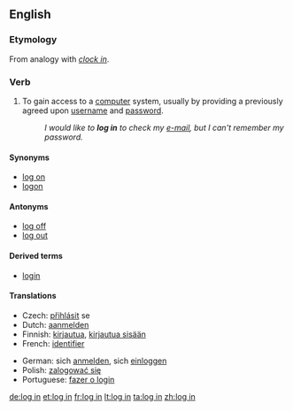 {{also|login|lögin}}
==English==
{{wikipedia}}

===Etymology===
From analogy with ''[[clock in]]''.

===Verb===
{{en-verb|inf=to [[log]] [[in]]|logs in|logging in|logged in}}

# {{computing}} To gain access to a [[computer]] system, usually by providing a previously agreed upon [[username]] and [[password]].
#: ''I would like to '''log in''' to check my [[e-mail]], but I can't remember my password.''

====Synonyms====
* [[log on]]
* [[logon]]

====Antonyms====
* [[log off]]
* [[log out]]

====Derived terms====
* [[login]]

====Translations====
{{trans-top|gain access to a computer system}}
* Czech: [[přihlásit]] se
* Dutch: [[aanmelden]]
* Finnish: [[kirjautua]], [[kirjautua sisään]]
* French: [[identifier]]
{{trans-mid}}
* German: sich [[anmelden]], sich [[einloggen]]
* Polish: [[zalogować się]]
* Portuguese: [[fazer o login]]
{{trans-bottom}}

[[de:log in]]
[[et:log in]]
[[fr:log in]]
[[lt:log in]]
[[ta:log in]]
[[zh:log in]]